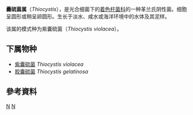 {{Automatic taxobox
| taxon = Thiocystis
| authority = Winogradsky, 1888
| type_species = ''Thiocystis violacea''
| type_species_authority = Winogradsky, 1888
}}
'''囊硫菌属'''（''Thiocystis''），是光合细菌下的[[着色杆菌科|着色杆菌科]]的一种革兰氏阴性菌。细胞呈圆形或稍呈卵圆形。生长于淡水、咸水或海洋环境中的水体及其泥样。

该属的模式种为紫囊硫菌（''Thiocystis violacea''）。

==下属物种==
* [[紫囊硫菌|紫囊硫菌]] ''Thiocystis violacea''
* [[胶囊硫菌|胶囊硫菌]] ''Thiocystis gelatinosa''

==參考資料==
{{Reflist}}

{{Taxonbar}}
[[Category:1888年描述的分类群|N]]
[[Category:着色杆菌科|N]]
